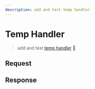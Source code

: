 ```yaml
---
description: add and test temp handler
---
```



# Temp Handler

> add and test [temp handler](/docs/tools#add-temp-handler) 🚀

<DevToolTrigger />

<FetchProvider>

## Request

<RequestForm />

## Response

<Response />

</FetchProvider>
